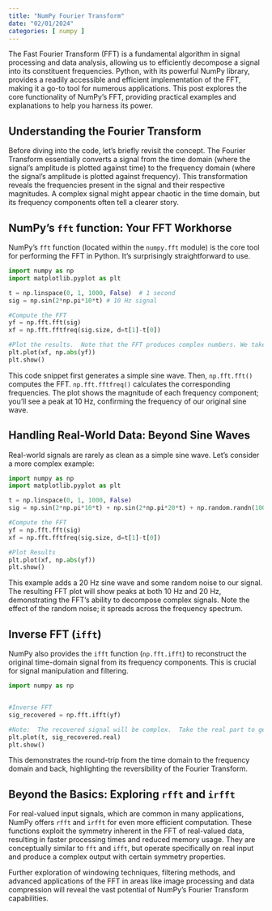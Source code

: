 ```yaml
---
title: "NumPy Fourier Transform"
date: "02/01/2024"
categories: [ numpy ]
---
```



The Fast Fourier Transform (FFT) is a fundamental algorithm in signal processing and data analysis, allowing us to efficiently decompose a signal into its constituent frequencies.  Python, with its powerful NumPy library, provides a readily accessible and efficient implementation of the FFT, making it a go-to tool for numerous applications. This post explores the core functionality of NumPy's FFT, providing practical examples and explanations to help you harness its power.


## Understanding the Fourier Transform

Before diving into the code, let's briefly revisit the concept. The Fourier Transform essentially converts a signal from the time domain (where the signal's amplitude is plotted against time) to the frequency domain (where the signal's amplitude is plotted against frequency). This transformation reveals the frequencies present in the signal and their respective magnitudes.  A complex signal might appear chaotic in the time domain, but its frequency components often tell a clearer story.

## NumPy's `fft` function: Your FFT Workhorse

NumPy's `fft` function (located within the `numpy.fft` module) is the core tool for performing the FFT in Python.  It's surprisingly straightforward to use.

```python
import numpy as np
import matplotlib.pyplot as plt

t = np.linspace(0, 1, 1000, False)  # 1 second
sig = np.sin(2*np.pi*10*t) # 10 Hz signal

#Compute the FFT
yf = np.fft.fft(sig)
xf = np.fft.fftfreq(sig.size, d=t[1]-t[0])

#Plot the results.  Note that the FFT produces complex numbers. We take the absolute value to get the magnitude.
plt.plot(xf, np.abs(yf))
plt.show()
```

This code snippet first generates a simple sine wave. Then, `np.fft.fft()` computes the FFT. `np.fft.fftfreq()` calculates the corresponding frequencies.  The plot shows the magnitude of each frequency component; you'll see a peak at 10 Hz, confirming the frequency of our original sine wave.


## Handling Real-World Data:  Beyond Sine Waves

Real-world signals are rarely as clean as a simple sine wave. Let's consider a more complex example:


```python
import numpy as np
import matplotlib.pyplot as plt

t = np.linspace(0, 1, 1000, False)
sig = np.sin(2*np.pi*10*t) + np.sin(2*np.pi*20*t) + np.random.randn(1000)*0.5

#Compute the FFT
yf = np.fft.fft(sig)
xf = np.fft.fftfreq(sig.size, d=t[1]-t[0])

#Plot Results
plt.plot(xf, np.abs(yf))
plt.show()

```

This example adds a 20 Hz sine wave and some random noise to our signal. The resulting FFT plot will show peaks at both 10 Hz and 20 Hz, demonstrating the FFT's ability to decompose complex signals.  Note the effect of the random noise; it spreads across the frequency spectrum.


## Inverse FFT (`ifft`)

NumPy also provides the `ifft` function (`np.fft.ifft`) to reconstruct the original time-domain signal from its frequency components.  This is crucial for signal manipulation and filtering.


```python
import numpy as np


#Inverse FFT
sig_recovered = np.fft.ifft(yf)

#Note:  The recovered signal will be complex.  Take the real part to get the original signal.
plt.plot(t, sig_recovered.real)
plt.show()
```


This demonstrates the round-trip from the time domain to the frequency domain and back, highlighting the reversibility of the Fourier Transform.


##  Beyond the Basics: Exploring `rfft` and `irfft`


For real-valued input signals, which are common in many applications, NumPy offers `rfft` and `irfft` for even more efficient computation. These functions exploit the symmetry inherent in the FFT of real-valued data, resulting in faster processing times and reduced memory usage.  They are conceptually similar to `fft` and `ifft`, but operate specifically on real input and produce a complex output with certain symmetry properties.


Further exploration of windowing techniques, filtering methods, and advanced applications of the FFT in areas like image processing and data compression will reveal the vast potential of NumPy's Fourier Transform capabilities.


